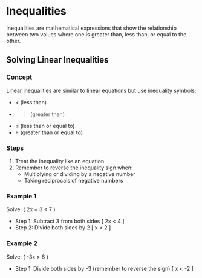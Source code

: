 
# Inequalities

Inequalities are mathematical expressions that show the relationship between two values where one is greater than, less than, or equal to the other.

## Solving Linear Inequalities

### Concept
Linear inequalities are similar to linear equations but use inequality symbols:
- < (less than)
- > (greater than)
- ≤ (less than or equal to)
- ≥ (greater than or equal to)

### Steps
1. Treat the inequality like an equation
2. Remember to reverse the inequality sign when:
   - Multiplying or dividing by a negative number
   - Taking reciprocals of negative numbers

### Example 1
Solve: \( 2x + 3 < 7 \)

* Step 1: Subtract 3 from both sides
  \[ 2x < 4 \]
* Step 2: Divide both sides by 2
  \[ x < 2 \]

### Example 2
Solve: \( -3x > 6 \)

* Step 1: Divide both sides by -3 (remember to reverse the sign)
  \[ x < -2 \]

